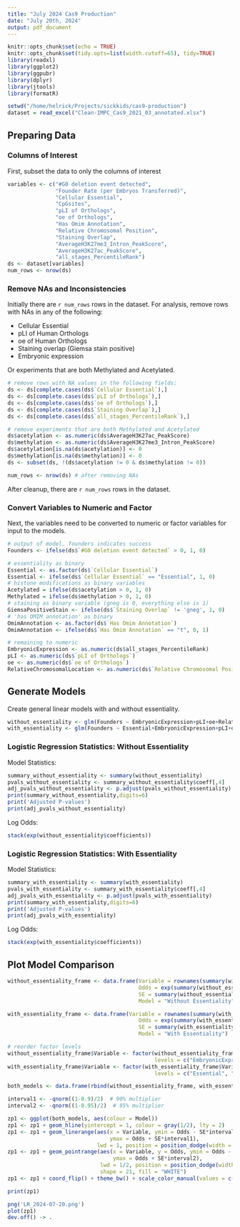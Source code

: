```yaml
---
title: "July 2024 Cas9 Production"
date: "July 20th, 2024"
output: pdf_document
---
```


```r
knitr::opts_chunk$set(echo = TRUE)
knitr::opts_chunk$set(tidy.opts=list(width.cutoff=65), tidy=TRUE)
library(readxl)
library(ggplot2)
library(ggpubr)
library(dplyr)
library(jtools)
library(formatR)

setwd("/home/helrick/Projects/sickkids/cas9-production")
dataset = read_excel("Clean-IMPC_Cas9_2021_03_annotated.xlsx")
```

## Preparing Data 

### Columns of Interest
First, subset the data to only the columns of interest 
```r
variables <- c("#G0 deletion event detected",
               "Founder Rate (per Embryos Transferred)",
               "Cellular Essential",
               "CpGsites",
               "pLI of Orthologs",
               "oe of Orthologs",
               "Has Omim Annotation",
               "Relative Chromosomal Position",
               "Staining Overlap",
               "AverageH3K27me3_Intron_PeakScore",
               "AverageH3K27ac_PeakScore",
               "all_stages_PercentileRank")
ds <- dataset[variables]
num_rows <- nrow(ds)
```

### Remove NAs and Inconsistencies

Initially there are `r num_rows` rows in the dataset. For analysis, remove rows with NAs in any of the following:

* Cellular Essential
* pLI of Human Orthologs
* oe of Human Orthologs
* Staining overlap (Giemsa stain positive)
* Embryonic expression

Or experiments that are both Methylated and Acetylated.
```r
# remove rows with NA values in the following fields:
ds <- ds[complete.cases(ds$`Cellular Essential`),]
ds <- ds[complete.cases(ds$`pLI of Orthologs`),]
ds <- ds[complete.cases(ds$`oe of Orthologs`),]
ds <- ds[complete.cases(ds$`Staining Overlap`),]
ds <- ds[complete.cases(ds$`all_stages_PercentileRank`),]

# remove experiments that are both Methylated and Acetylated
ds$acetylation <- as.numeric(ds$AverageH3K27ac_PeakScore)
ds$methylation <- as.numeric(ds$AverageH3K27me3_Intron_PeakScore)
ds$acetylation[is.na(ds$acetylation)] <- 0
ds$methylation[is.na(ds$methylation)] <- 0
ds <- subset(ds, !(ds$acetylation != 0 & ds$methylation != 0))

num_rows <- nrow(ds) # after removing NAs
```

After cleanup, there are `r num_rows` rows in the dataset. 

### Convert Variables to Numeric and Factor

Next, the variables need to be converted to numeric or factor variables for input to the models.

```r
# output of model, founders indicates success
Founders <- ifelse(ds$`#G0 deletion event detected` > 0, 1, 0)

# essentiality as binary
Essential <- as.factor(ds$`Cellular Essential`)
Essential <- ifelse(ds$`Cellular Essential` == "Essential", 1, 0)
# histone modifications as binary variables 
Acetylated = ifelse(ds$acetylation > 0, 1, 0)
Methylated = ifelse(ds$methylation > 0, 1, 0)
# staining as binary variable (gneg is 0, everything else is 1) 
GiemsaPositiveStain <- ifelse(ds$`Staining Overlap` != 'gneg', 1, 0)
# 'has OMIM annotation' as binary
OmimAnnotation <- as.factor(ds$`Has Omim Annotation`)
OmimAnnotation <- ifelse(ds$`Has Omim Annotation` == "t", 0, 1)

# remaining to numeric
EmbryonicExpression <- as.numeric(ds$all_stages_PercentileRank)
pLI <- as.numeric(ds$`pLI of Orthologs`)
oe <- as.numeric(ds$`oe of Orthologs`)
RelativeChromosomalLocation <- as.numeric(ds$`Relative Chromosomal Position`)
```

## Generate Models

Create general linear models with and without essentiality.
```r
without_essentiality <- glm(Founders ~ EmbryonicExpression+pLI+oe+RelativeChromosomalLocation+Acetylated+Methylated+GiemsaPositiveStain+OmimAnnotation, family="binomial", data=ds)
with_essentiality <- glm(Founders ~ Essential+EmbryonicExpression+pLI+oe+RelativeChromosomalLocation+Acetylated+Methylated+GiemsaPositiveStain+OmimAnnotation, family="binomial", data=ds)
```

### Logistic Regression Statistics: Without Essentiality

Model Statistics:
```r
summary_without_essentiality <- summary(without_essentiality)
pvals_without_essentiality <- summary_without_essentiality$coeff[,4]
adj_pvals_without_essentiality <- p.adjust(pvals_without_essentiality)
print(summary_without_essentiality,digits=6)
print('Adjusted P-values')
print(adj_pvals_without_essentiality)
```
Log Odds:
```r
stack(exp(without_essentiality$coefficients))
```

### Logistic Regression Statistics: With Essentiality
Model Statistics:
```r
summary_with_essentiality <- summary(with_essentiality)
pvals_with_essentiality <- summary_with_essentiality$coeff[,4]
adj_pvals_with_essentiality <- p.adjust(pvals_with_essentiality)
print(summary_with_essentiality,digits=6)
print('Adjusted P-values')
print(adj_pvals_with_essentiality)
```
Log Odds:
```r
stack(exp(with_essentiality$coefficients))
```

## Plot Model Comparison
```r

without_essentiality_frame <- data.frame(Variable = rownames(summary(without_essentiality)$coef)[2:length(without_essentiality$coef)],
                                         Odds = exp(summary(without_essentiality)$coef[, 1][2:length(without_essentiality$coef)]),
                                         SE = summary(without_essentiality)$coef[, 2][2:length(without_essentiality$coef)],
                                         Model = "Without Essentiality")

with_essentiality_frame <- data.frame(Variable = rownames(summary(with_essentiality)$coef)[2:length(with_essentiality$coef)],
                                         Odds = exp(summary(with_essentiality)$coef[, 1][2:length(with_essentiality$coef)]),
                                         SE = summary(with_essentiality)$coef[, 2][2:length(with_essentiality$coef)],
                                         Model = "With Essentiality")

# reorder factor levels
without_essentiality_frame$Variable <- factor(without_essentiality_frame$Variable, 
                                              levels = c("EmbryonicExpression", "pLI", "oe", "Methylated", "Acetylated", "GiemsaPositiveStain", "RelativeChromosomalLocation", "OmimAnnotation"))
with_essentiality_frame$Variable <- factor(with_essentiality_frame$Variable, 
                                              levels = c("Essential", "EmbryonicExpression", "pLI", "oe", "Methylated", "Acetylated", "GiemsaPositiveStain", "RelativeChromosomalLocation", "OmimAnnotation"))

both_models <- data.frame(rbind(without_essentiality_frame, with_essentiality_frame))

interval1 <- -qnorm((1-0.9)/2)  # 90% multiplier
interval2 <- -qnorm((1-0.95)/2)  # 95% multiplier

zp1 <- ggplot(both_models, aes(colour = Model))
zp1 <- zp1 + geom_hline(yintercept = 1, colour = gray(1/2), lty = 2)
zp1 <- zp1 + geom_linerange(aes(x = Variable, ymin = Odds - SE*interval1,
                                ymax = Odds + SE*interval1),
                            lwd = 1, position = position_dodge(width = 1/2))
zp1 <- zp1 + geom_pointrange(aes(x = Variable, y = Odds, ymin = Odds - SE*interval2,
                                 ymax = Odds + SE*interval2),
                             lwd = 1/2, position = position_dodge(width = 1/2),
                             shape = 21, fill = "WHITE")
zp1 <- zp1 + coord_flip() + theme_bw() + scale_color_manual(values = c("#b0b0b0", "#545454")) + theme(axis.title.y = element_blank()) 

print(zp1)

png('LR_2024-07-20.png')
plot(zp1)
dev.off() -> .
```

